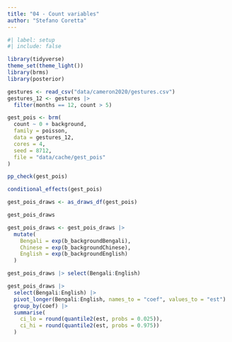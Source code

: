 ```yaml
---
title: "04 - Count variables"
author: "Stefano Coretta"
---
```


```r
#| label: setup
#| include: false

library(tidyverse)
theme_set(theme_light())
library(brms)
library(posterior)
```

```r
gestures <- read_csv("data/cameron2020/gestures.csv")
gestures_12 <- gestures |> 
  filter(months == 12, count > 5)
```

```r
gest_pois <- brm(
  count ~ 0 + background,
  family = poisson,
  data = gestures_12,
  cores = 4,
  seed = 8712,
  file = "data/cache/gest_pois"
)
```

```r
pp_check(gest_pois)
```


```r
conditional_effects(gest_pois)
```

```r
gest_pois_draws <- as_draws_df(gest_pois)

gest_pois_draws
```

```r
gest_pois_draws <- gest_pois_draws |> 
  mutate(
    Bengali = exp(b_backgroundBengali),
    Chinese = exp(b_backgroundChinese),
    English = exp(b_backgroundEnglish)
  )

gest_pois_draws |> select(Bengali:English)
```

```r
gest_pois_draws |> 
  select(Bengali:English) |> 
  pivot_longer(Bengali:English, names_to = "coef", values_to = "est") |> 
  group_by(coef) |> 
  summarise(
    ci_lo = round(quantile2(est, probs = 0.025)),
    ci_hi = round(quantile2(est, probs = 0.975))
  )
```

